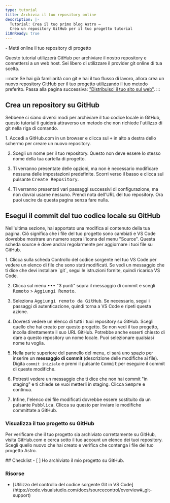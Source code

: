 ```yaml
---
type: tutorial
title: Archivia il tuo repository online
description: |-
  Tutorial: Crea il tuo primo blog Astro —
  Crea un repository GitHub per il tuo progetto tutorial
i18nReady: true
---
```


<PreCheck>
  - Metti online il tuo repository di progetto
</PreCheck>

Questo tutorial utilizzerà GitHub per archiviare il nostro repository e connettersi a un web host. Sei libero di utilizzare il provider git online di tua scelta.

:::note
Se hai già familiarità con git e hai il tuo flusso di lavoro, allora crea un nuovo repository GitHub per il tuo progetto utilizzando il tuo metodo preferito. Passa alla pagina successiva: ["Distribuisci il tuo sito sul web"](/it/tutorial/1-setup/5/).
:::

## Crea un repository su GitHub

Sebbene ci siano diversi modi per archiviare il tuo codice locale in GitHub, questo tutorial ti guiderà attraverso un metodo che non richiede l'utilizzo di git nella riga di comando.

<Steps>
1. Accedi a GitHub.com in un browser e clicca sul <kbd>+</kbd> in alto a destra dello schermo per creare un nuovo repository.

2. Scegli un nome per il tuo repository. Questo non deve essere lo stesso nome della tua cartella di progetto.

3. Ti verranno presentate delle opzioni, ma non è necessario modificare nessuna delle impostazioni predefinite. Scorri verso il basso e clicca sul pulsante <kbd>Create Repository</kbd>.

4. Ti verranno presentati vari passaggi successivi di configurazione, ma non dovrai usarne nessuno. Prendi nota dell'URL del tuo repository. Ora puoi uscire da questa pagina senza fare nulla.
</Steps>

## Esegui il commit del tuo codice locale su GitHub

Nell'ultima sezione, hai apportato una modifica al contenuto della tua pagina. Ciò significa che i file del tuo progetto sono cambiati e VS Code dovrebbe mostrare un numero sopra l'icona del menu "Source". Questa scheda source è dove andrai regolarmente per aggiornare i tuoi file su GitHub.

<Steps>
1. Clicca sulla scheda Controllo del codice sorgente nel tuo VS Code per vedere un elenco di file che sono stati modificati. Se vedi un messaggio che ti dice che devi installare `git`, segui le istruzioni fornite, quindi ricarica VS Code.

2. Clicca sul menu <kbd>•••</kbd> "3 punti" sopra il messaggio di commit e scegli <kbd>Remoto</kbd> > <kbd>Aggiungi Remoto</kbd>.

3. Seleziona <kbd>Aggiungi remoto da GitHub</kbd>. Se necessario, segui i passaggi di autenticazione, quindi torna a VS Code e ripeti questa azione.

4. Dovresti vedere un elenco di tutti i tuoi repository su GitHub. Scegli quello che hai creato per questo progetto. Se non vedi il tuo progetto, incolla direttamente il suo URL GitHub. Potrebbe anche esserti chiesto di dare a questo repository un nome locale. Puoi selezionare qualsiasi nome tu voglia.

5. Nella parte superiore del pannello del menu, ci sarà uno spazio per inserire un **messaggio di commit** (descrizione delle modifiche ai file). Digita `commit iniziale` e premi il pulsante <kbd>Commit</kbd> per eseguire il commit di queste modifiche.

6. Potresti vedere un messaggio che ti dice che non hai commit "in staging" e ti chiede se vuoi metterli in staging. Clicca <kbd>Sempre</kbd> e continua.

7. Infine, l'elenco dei file modificati dovrebbe essere sostituito da un pulsante <kbd>Pubblica</kbd>. Clicca su questo per inviare le modifiche committate a GitHub.
</Steps>

### Visualizza il tuo progetto su GitHub

Per verificare che il tuo progetto sia archiviato correttamente su GitHub, visita GitHub.com e cerca sotto il tuo account un elenco dei tuoi repository. Scegli quello nuovo che hai creato e verifica che contenga i file del tuo progetto Astro.




<Box icon="check-list">
## Checklist

<Checklist>
- [ ] Ho archiviato il mio progetto su GitHub.
</Checklist>
</Box>

### Risorse

- <p>[Utilizzo del controllo del codice sorgente Git in VS Code](https://code.visualstudio.com/docs/sourcecontrol/overview#_git-support) <Badge class="neutral-badge" text="external" /></p>
